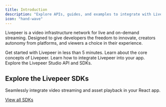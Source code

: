 ```yaml
---
title: Introduction
description: "Explore APIs, guides, and examples to integrate with Livepeer."
icon: "hand-wave"
---
```


Livepeer is a video infrastructure network for live and on-demand streaming.
Designed to give developers the freedom to innovate, creators autonomy from
platforms, and viewers a choice in their experience.

<CardGroup cols={2}>
  <Card title="Quickstart" href="/developers/quick-start" icon="bolt-lightning">
    Get started with Livepeer in less than 5 minutes.
  </Card>
  <Card title="Core Concepts" href="/developers/core-concepts" icon="file">
    Learn about the core concepts of Livepeer.
  </Card>
  <Card title="Guides" href="/developers/guides/overview" icon="book">
    Learn how to integrate Livepeer into your app.
  </Card>
  <Card
    title="API References"
    href="/api-reference/overview/introduction"
    icon="code"
  >
    Explore the Livepeer Studio API and SDKs.
  </Card>
</CardGroup>

## Explore the Livepeer SDKs

<CardGroup cols={3}>
  <Card
    title="React / React Native"
    icon="react"
    color="#5ED2F3"
    href="/sdks/livepeer-react"
  >
    Seamlessly integrate video streaming and asset playback in your React app.
  </Card>

</CardGroup>

[View all SDKs](/sdks/introduction)
